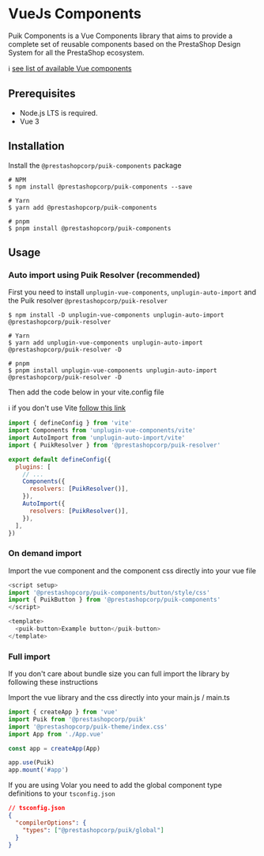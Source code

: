 
<Meta title="Docs/VueJS Components" />

# VueJs Components

Puik Components is a Vue Components library that aims to provide a complete set of reusable components based on the PrestaShop Design System for all the PrestaShop ecosystem.

ℹ️ [see list of available Vue components](https://github.com/PrestaShopCorp/puik/blob/main/RELEASE-NOTES-V2.md#available-components)

## Prerequisites

- Node.js LTS is required.
- Vue 3

## Installation

Install the `@prestashopcorp/puik-components` package

```shell
# NPM
$ npm install @prestashopcorp/puik-components --save

# Yarn
$ yarn add @prestashopcorp/puik-components

# pnpm
$ pnpm install @prestashopcorp/puik-components
```

## Usage

### Auto import using Puik Resolver (recommended)

First you need to install `unplugin-vue-components`, `unplugin-auto-import` and the Puik resolver `@prestashopcorp/puik-resolver` 

```shell
$ npm install -D unplugin-vue-components unplugin-auto-import @prestashopcorp/puik-resolver

# Yarn
$ yarn add unplugin-vue-components unplugin-auto-import @prestashopcorp/puik-resolver -D

# pnpm
$ pnpm install unplugin-vue-components unplugin-auto-import @prestashopcorp/puik-resolver -D
```

Then add the code below in your vite.config file

ℹ️ if you don't use Vite [follow this link](https://github.com/unplugin/unplugin-vue-components?tab=readme-ov-file#installation)

```js
import { defineConfig } from 'vite'
import Components from 'unplugin-vue-components/vite'
import AutoImport from 'unplugin-auto-import/vite'
import { PuikResolver } from '@prestashopcorp/puik-resolver'

export default defineConfig({
  plugins: [
    // ...
    Components({
      resolvers: [PuikResolver()],
    }),
    AutoImport({
      resolvers: [PuikResolver()],
    }),
  ],
})
```

### On demand import

Import the vue component and the component css directly into your vue file

```js
<script setup>
import '@prestashopcorp/puik-components/button/style/css'
import { PuikButton } from '@prestashopcorp/puik-components'
</script>

<template>
  <puik-button>Example button</puik-button>
</template>
```

### Full import

If you don't care about bundle size you can full import the library by following these instructions

Import the vue library and the css directly into your main.js / main.ts

```typescript
import { createApp } from 'vue'
import Puik from '@prestashopcorp/puik'
import '@prestashopcorp/puik-theme/index.css'
import App from './App.vue'

const app = createApp(App)

app.use(Puik)
app.mount('#app')
```

If you are using Volar you need to add the global component type definitions to your `tsconfig.json`

```json
// tsconfig.json
{
  "compilerOptions": {
    "types": ["@prestashopcorp/puik/global"]
  }
}
```
